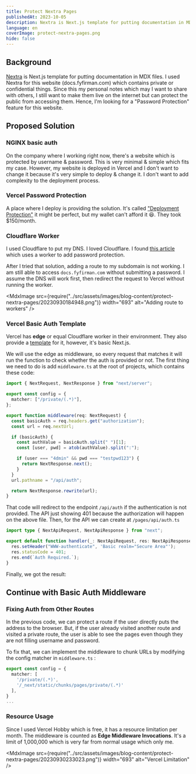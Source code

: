 ```yaml
---
title: Protect Nextra Pages
publishedAt: 2023-10-05
description: Nextra is Next.js template for putting documentation in MDX files. I used Nextra for this website (docs.fyfirman.com) which contains private or confidential things. Since this my personal notes which may I want to share with others, I still want to make them live on the internet but can protect the public from accessing them. Hence, I'm looking for a "Password Protection" feature for this website.
language: en
coverImage: protect-nextra-pages.png
hide: false
---
```


## Background

[Nextra](https://nextra.site/) is Next.js template for putting documentation in MDX files. I used Nextra for this website (docs.fyfirman.com) which contains private or confidential things. Since this my personal notes which may I want to share with others, I still want to make them live on the internet but can protect the public from accessing them. Hence, I'm looking for a "Password Protection" feature for this website.

## Proposed Solution

### NGINX basic auth

On the company where I working right now, there's a website which is protected by username & password. This is very minimal & simple which fits my case. However, my website is deployed in Vercel and I don't want to change it because it's very simple to deploy & change it. I don't want to add complexity to the deployment process.

### Vercel Password Protection

A place where I deploy is providing the solution. It's called ["Deployment Protection"](https://vercel.com/docs/security/deployment-protection#vercel-authentication) it might be perfect, but my wallet can't afford it 😆. They took $150/month.

### Cloudflare Worker

I used Cloudflare to put my DNS. I loved Cloudflare. I found [this article](https://www.maxivanov.io/how-to-password-protect-your-website-with-cloudflare-workers/) which uses a worker to add password protection.

After I tried that solution, adding a route to my subdomain is not working. I am still able to access `docs.fyfirman.com` without submitting a password. I assume the DNS will work first, then redirect the request to Vercel without running the worker.

<MdxImage
  src={require("../src/assets/images/blog-content/protect-nextra-pages/20230930184948.png")}
  width="693"
  alt="Adding route to workers"
/>

### Vercel Basic Auth Template

Vercel has **edge** or equal Cloudflare worker in their environment. They also provide a [template](https://vercel.com/templates/next.js/basic-auth-password) for it, however, it's basic Next.js.

We will use the edge as middleware, so every request that matches it will run the function to check whether the auth is provided or not. The first thing we need to do is add `middleware.ts` at the root of projects, which contains these code:

```ts
import { NextRequest, NextResponse } from "next/server";

export const config = {
  matcher: ["/private/(.*)"],
};

export function middleware(req: NextRequest) {
  const basicAuth = req.headers.get("authorization");
  const url = req.nextUrl;

  if (basicAuth) {
    const authValue = basicAuth.split(" ")[1];
    const [user, pwd] = atob(authValue).split(":");

    if (user === "4dmin" && pwd === "testpwd123") {
      return NextResponse.next();
    }
  }
  url.pathname = "/api/auth";

  return NextResponse.rewrite(url);
}
```

That code will redirect to the endpoint `/api/auth` if the authentication is not provided. The API just showing 401 because the authorization will happen on the above file. Then, for the API we can create at `/pages/api/auth.ts`

```ts
import type { NextApiRequest, NextApiResponse } from "next";

export default function handler(_: NextApiRequest, res: NextApiResponse) {
  res.setHeader("WWW-authenticate", 'Basic realm="Secure Area"');
  res.statusCode = 401;
  res.end(`Auth Required.`);
}
```

Finally, we got the result:

<CloudinaryPlayer id="" publicId="fyfirman-blog/mdghyqjqnooprokibqm5" />

## Continue with Basic Auth Middleware

### Fixing Auth from Other Routes

In the previous code, we can protect a route if the user directly puts the address to the browser. But, if the user already visited another route and visited a private route, the user is able to see the pages even though they are not filling username and password.

<CloudinaryPlayer id="" publicId="fyfirman-blog/xtpj1lkemtqz6w3qdc9n" />

To fix that, we can implement the middleware to chunk URLs by modifying the config matcher in `middleware.ts` :

```ts
export const config = {
  matcher: [
    '/private/(.*)',
    '/_next/static/chunks/pages/private/(.*)'
  ],
}
...
```

### Resource Usage

Since I used Vercel Hobby which is free, it has a resource limitation per month. The middleware is counted as **Edge Middleware Invocations**. It's a limit of 1,000,000 which is very far from normal usage which only me.

<MdxImage
  src={require("../src/assets/images/blog-content/protect-nextra-pages/20230930233023.png")}
  width="693"
  alt="Vercel Limitation"
/>
